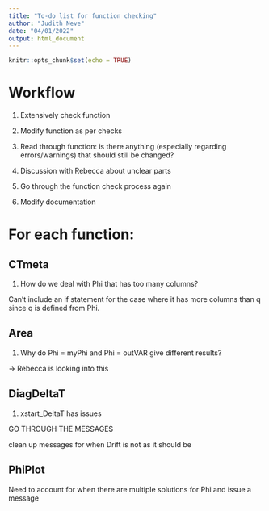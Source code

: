 ```yaml
---
title: "To-do list for function checking"
author: "Judith Neve"
date: "04/01/2022"
output: html_document
---
```


```r
knitr::opts_chunk$set(echo = TRUE)
```

# Workflow

1. Extensively check function

2. Modify function as per checks

3. Read through function: is there anything (especially regarding errors/warnings) that should still be changed?

4. Discussion with Rebecca about unclear parts

5. Go through the function check process again

6. Modify documentation


# For each function:

## CTmeta

1. How do we deal with Phi that has too many columns?

Can't include an if statement for the case where it has more columns than q since q is defined from Phi.

## Area

1. Why do Phi = myPhi and Phi = outVAR give different results?

-> Rebecca is looking into this

## DiagDeltaT

1. xstart_DeltaT has issues

GO THROUGH THE MESSAGES

clean up messages for when Drift is not as it should be





## PhiPlot

Need to account for when there are multiple solutions for Phi and issue a message

